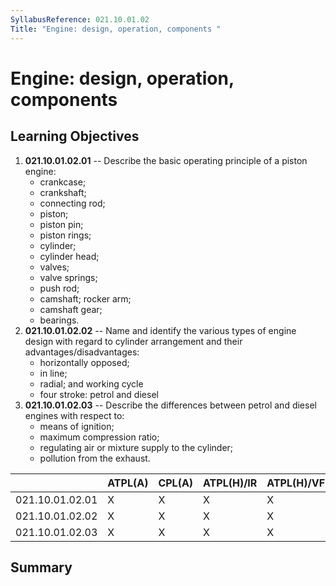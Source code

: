 ```yaml
---
SyllabusReference: 021.10.01.02
Title: "Engine: design, operation, components "
---
```


# Engine: design, operation, components

## Learning Objectives

1.  **021.10.01.02.01** -- Describe the basic operating principle of a piston
    engine:
    - crankcase;
    - crankshaft;
    - connecting rod;
    - piston;
    - piston pin;
    - piston rings;
    - cylinder;
    - cylinder head;
    - valves;
    - valve springs;
    - push rod;
    - camshaft; rocker arm;
    - camshaft gear;
    - bearings.
2.  **021.10.01.02.02** -- Name and identify the various types of engine design
    with regard to cylinder arrangement and their advantages/disadvantages:
    - horizontally opposed;
    - in line;
    - radial; and working cycle
    - four stroke: petrol and diesel
3.  **021.10.01.02.03** -- Describe the differences between petrol and diesel
    engines with respect to:
    - means of ignition;
    - maximum compression ratio;
    - regulating air or mixture supply to the cylinder;
    - pollution from the exhaust.

|                 | ATPL(A) | CPL(A) | ATPL(H)/IR | ATPL(H)/VFR | CPL(H) | IR  | CBIR(A) |
| --------------- | ------- | ------ | ---------- | ----------- | ------ | --- | ------- |
| 021.10.01.02.01 | X       | X      | X          | X           | X      |     |         |
| 021.10.01.02.02 | X       | X      | X          | X           | X      |     |         |
| 021.10.01.02.03 | X       | X      | X          | X           | X      |     |         |

## Summary
